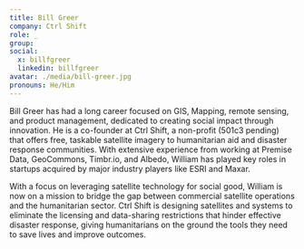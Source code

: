 ```yaml
---
title: Bill Greer
company: Ctrl Shift 
role: _
group:
social:
  x: billfgreer
  linkedin: billfgreer
avatar: ./media/bill-greer.jpg
pronouns: He/Him
---
```

Bill Greer has had a long career focused on GIS, Mapping, remote sensing, and product management, dedicated to creating social impact through innovation. He is a co-founder at Ctrl Shift, a non-profit (501c3 pending) that offers free, taskable satellite imagery to humanitarian aid and disaster response communities. With extensive experience from working at Premise Data, GeoCommons, Timbr.io, and Albedo, William has played key roles in startups acquired by major industry players like ESRI and Maxar. 

With a focus on leveraging satellite technology for social good, William is now on a mission to bridge the gap between commercial satellite operations and the humanitarian sector. Ctrl Shift is designing satellites and systems to eliminate the licensing and data-sharing restrictions that hinder effective disaster response, giving humanitarians on the ground the tools they need to save lives and improve outcomes.